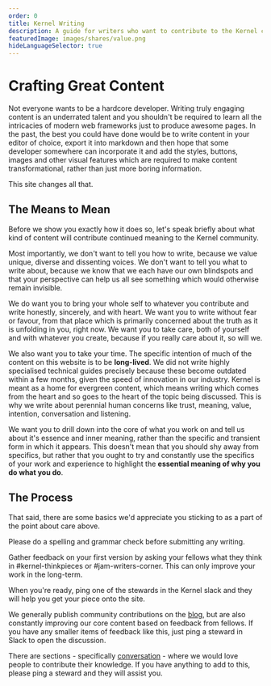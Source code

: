 ```yaml
---
order: 0
title: Kernel Writing
description: A guide for writers who want to contribute to the Kernel community.
featuredImage: images/shares/value.png
hideLanguageSelector: true
---
```


# Crafting Great Content

Not everyone wants to be a hardcore developer. Writing truly engaging content is an underrated talent and you shouldn't be required to learn all the intricacies of modern web frameworks just to produce awesome pages. In the past, the best you could have done would be to write content in your editor of choice, export it into markdown and then hope that some developer somewhere can incorporate it and add the styles, buttons, images and other visual features which are required to make content transformational, rather than just more boring information.

This site changes all that.

## The Means to Mean

Before we show you exactly how it does so, let's speak briefly about what kind of content will contribute continued meaning to the Kernel community.

Most importantly, we don't want to tell you how to write, because we value unique, diverse and dissenting voices. We don't want to tell you what to write about, because we know that we each have our own blindspots and that your perspective can help us all see something which would otherwise remain invisible.

We do want you to bring your whole self to whatever you contribute and write honestly, sincerely, and with heart. We want you to write without fear or favour, from that place which is primarily concerned about the truth as it is unfolding in you, right now. We want you to take care, both of yourself and with whatever you create, because if you really care about it, so will we. 

We also want you to take your time. The specific intention of much of the content on this website is to be **long-lived**. We did not write highly specialised technical guides precisely because these become outdated within a few months, given the speed of innovation in our industry. Kernel is meant as a home for evergreen content, which means writing which comes from the heart and so goes to the heart of the topic being discussed. This is why we write about perennial human concerns like trust, meaning, value, intention, conversation and listening.

We want you to drill down into the core of what you work on and tell us about it's essence and inner meaning, rather than the specific and transient form in which it appears. This doesn't mean that you should shy away from specifics, but rather that you ought to try and constantly use the specifics of your work and experience to highlight the **essential meaning of why you do what you do**.

## The Process

That said, there are some basics we'd appreciate you sticking to as a part of the point about care above.

<Process>

Please do a spelling and grammar check before submitting any writing.

Gather feedback on your first version by asking your fellows what they think in #kernel-thinkpieces or #jam-writers-corner. This can only improve your work in the long-term.

When you're ready, ping one of the stewards in the Kernel slack and they will help you get your piece onto the site.

We generally publish community contributions on the [blog](/blog), but are also constantly improving our core content based on feedback from fellows. If you have any smaller items of feedback like this, just ping a steward in Slack to open the discussion.

There are sections - specifically [conversation](/conversation) - where we would love people to contribute their knowledge. If you have anything to add to this, please ping a steward and they will assist you.

</Process>